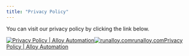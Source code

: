 ```yaml
---
title: "Privacy Policy"
---
```


You can visit our privacy policy by clicking the link below.

[![Privacy Policy | Alloy Automation](/images/01_open_graph_7b4fc57d99.png)![runalloy.com](/images/favicon.png)runalloy.comPrivacy Policy | Alloy Automation](https://runalloy.com/privacy/)